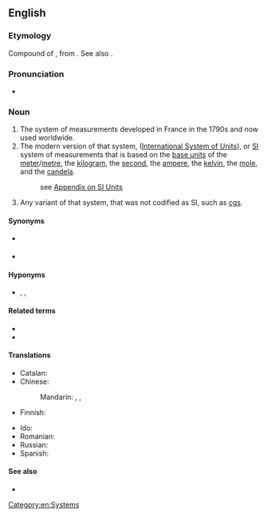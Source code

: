 {{also|metric-system}}
==English==

===Etymology===
Compound of {{compound|en|metric|system}}, from {{der|en|fr|métrique}}. See also {{m|en|meter}}.

===Pronunciation===
* {{IPA|en|/ˈmɛtɹɪk ˌsɪstəm/}}

===Noun===
{{en-noun|?}}

# The system of measurements developed in France in the 1790s and now used worldwide.
# The modern version of that system, {{w|Systeme Internationale d'Unites}} ([[International System of Units]]), or [[SI]] system of measurements that is based on the [[base unit]]s of the [[meter]]/[[metre]], the [[kilogram]], the [[second]], the [[ampere]], the [[kelvin]], the [[mole]], and the [[candela]].
#: see [[Appendix:SI_units|Appendix on SI Units]]
# Any variant of that system, that was not codified as SI, such as [[cgs]].

====Synonyms====
* {{l|en|metric}} {{qualifier|abbreviation}}
* {{sense|système international}} {{l|en|SI}}

====Hyponyms====
* {{sense|variants}} {{l|en|cgs}}, {{l|en|mks}}, {{l|en|MTS}}

====Related terms====
* {{l|en|metrication}}
* {{l|en|metric conversion}}

====Translations====
{{trans-top|system of measurements developed in France}}
* Catalan: {{t|ca|sistema mètric|m}}
* Chinese:
*: Mandarin: {{t|cmn|國際公制}}, {{t|cmn|国际公制|tr=guójì gōngzhì}}, {{q|short form}} {{t+|cmn|公制|tr=gōngzhì}}
* Finnish: {{t|fi|metrijärjestelmä}}
{{trans-mid}}
* Ido: {{t|io|metrala sistemo}}
* Romanian: {{t+|ro|sistem metric|n}}
* Russian: {{t|ru|метри́ческая систе́ма|f}}
* Spanish: {{t|es|sistema métrico|m}}
{{trans-bottom}}

{{trans-see|International System of Units}}

====See also====
* {{l|en|decimalization}}

[[Category:en:Systems]]